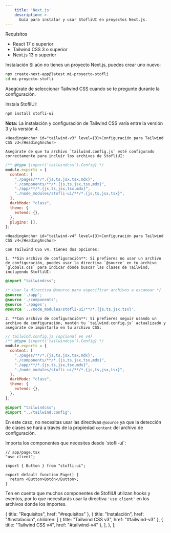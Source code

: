 ```yaml
---
    title: 'Next.js'
    description: >-
      Guía para instalar y usar StofliUI en proyectos Next.js.
---
```


<div className="mt-10 space-y-8">
  <div>
    <HeadingAnchor id="requisitos">Requisitos</HeadingAnchor>

<ul className="pl-5 list-disc space-y-2 mt-4 text-neutral-900 dark:text-neutral-100">
  <li className="pl-2">
    <span className="text-neutral-900 dark:text-neutral-100">
      <span className="font-bold">React</span> 17 o superior
    </span>
  </li>
  <li className="pl-2">
    <span className="text-neutral-900 dark:text-neutral-100">
      <span className="font-bold">Tailwind CSS</span> 3 o superior
    </span>
  </li>
  <li className="pl-2">
    <span className="text-neutral-900 dark:text-neutral-100">
      <span className="font-bold">Next.js</span> 13 o superior
    </span>
  </li>
</ul>

  </div>

  <div>
    <HeadingAnchor id="instalacion">Instalación</HeadingAnchor>

<Steps className="mt-2">
  <Step title="Crear un proyecto Next.js" stepNumber={1}>
    Si aún no tienes un proyecto Next.js, puedes crear uno nuevo:

```bash
npx create-next-app@latest mi-proyecto-stofli
cd mi-proyecto-stofli
```

Asegúrate de seleccionar Tailwind CSS cuando se te pregunte durante la configuración.

  </Step>

  <Step title="Instalar StofliUI" stepNumber={2}>
    Instala StofliUI:

```bash
npm install stofli-ui
```

  </Step>

  <Step title="Configurar Tailwind CSS" stepNumber={3}>
    <div className="px-4 py-3 mb-6 border-l-4 border-amber-500 bg-amber-50 dark:bg-amber-900/30 dark:border-amber-400">
      <p className="text-amber-800 dark:text-amber-300">
        <strong>Nota:</strong> La instalación y configuración de Tailwind CSS varía entre la versión 3 y la versión 4.
      </p>
    </div>

    <HeadingAnchor id="tailwind-v3" level={3}>Configuración para Tailwind CSS v3</HeadingAnchor>

    Asegúrate de que tu archivo `tailwind.config.js` esté configurado correctamente para incluir los archivos de StofliUI:

```js
/** @type {import('tailwindcss').Config} */
module.exports = {
  content: [
    "./pages/**/*.{js,ts,jsx,tsx,mdx}",
    "./components/**/*.{js,ts,jsx,tsx,mdx}",
    "./app/**/*.{js,ts,jsx,tsx,mdx}",
    "./node_modules/stofli-ui/**/*.{js,ts,jsx,tsx}",
  ],
  darkMode: "class",
  theme: {
    extend: {},
  },
  plugins: [],
};
```

    <HeadingAnchor id="tailwind-v4" level={3}>Configuración para Tailwind CSS v4</HeadingAnchor>

    Con Tailwind CSS v4, tienes dos opciones:

    1. **Sin archivo de configuración**: Si prefieres no usar un archivo de configuración, puedes usar la directiva `@source` en tu archivo `globals.css` para indicar dónde buscar las clases de Tailwind, incluyendo StofliUI:

```css
@import "tailwindcss";

/* Usar la directiva @source para especificar archivos a escanear */
@source './app';
@source './components';
@source './pages';
@source '../node_modules/stofli-ui/**/*.{js,ts,jsx,tsx}';
```

    2. **Con archivo de configuración**: Si prefieres seguir usando un archivo de configuración, mantén tu `tailwind.config.js` actualizado y asegúrate de importarlo en tu archivo CSS:

```js
// tailwind.config.js (opcional en v4)
/** @type {import('tailwindcss').Config} */
module.exports = {
  content: [
    "./pages/**/*.{js,ts,jsx,tsx,mdx}",
    "./components/**/*.{js,ts,jsx,tsx,mdx}",
    "./app/**/*.{js,ts,jsx,tsx,mdx}",
    "./node_modules/stofli-ui/**/*.{js,ts,jsx,tsx}",
  ],
  darkMode: "class",
  theme: {
    extend: {},
  },
};
```

```css
@import "tailwindcss";
@import "../tailwind.config";
```

En este caso, no necesitas usar las directivas `@source` ya que la detección de clases se hará a través de la propiedad `content` del archivo de configuración.

  </Step>

  <Step title="Usar componentes de StofliUI" stepNumber={4}>
    Importa los componentes que necesites desde `stofli-ui`:

```tsx
// app/page.tsx
"use client";

import { Button } from "stofli-ui";

export default function Page() {
  return <Button>Botón</Button>;
}
```

Ten en cuenta que muchos componentes de StofliUI utilizan hooks y eventos, por lo que necesitarás usar la directiva `'use client'` en los archivos donde los importes.

  </Step>

</Steps>

  </div>

</div>

  { title: "Requisitos", href: "#requisitos" },
  {
    title: "Instalación",
    href: "#instalacion",
    children: [
      { title: "Tailwind CSS v3", href: "#tailwind-v3" },
      { title: "Tailwind CSS v4", href: "#tailwind-v4" },
    ],
  },
];
